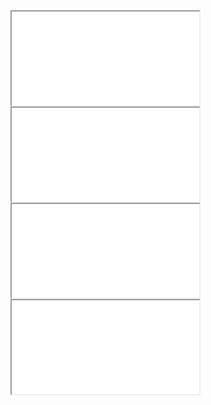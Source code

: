 <iframe class="slide-deck" src="autogpt.html"></iframe>
<iframe class="slide-deck" src="chatgptplugins.html"></iframe>
<iframe class="slide-deck" src="llmprivacypolicy.html"></iframe>
<iframe class="slide-deck" src="llmsecurityvulnerabilities.html"></iframe>